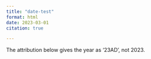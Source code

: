 ```yaml
---
title: "date-test"
format: html
date: 2023-03-01
citation: true

---
```


The attribution below gives the year as '23AD', not 2023.